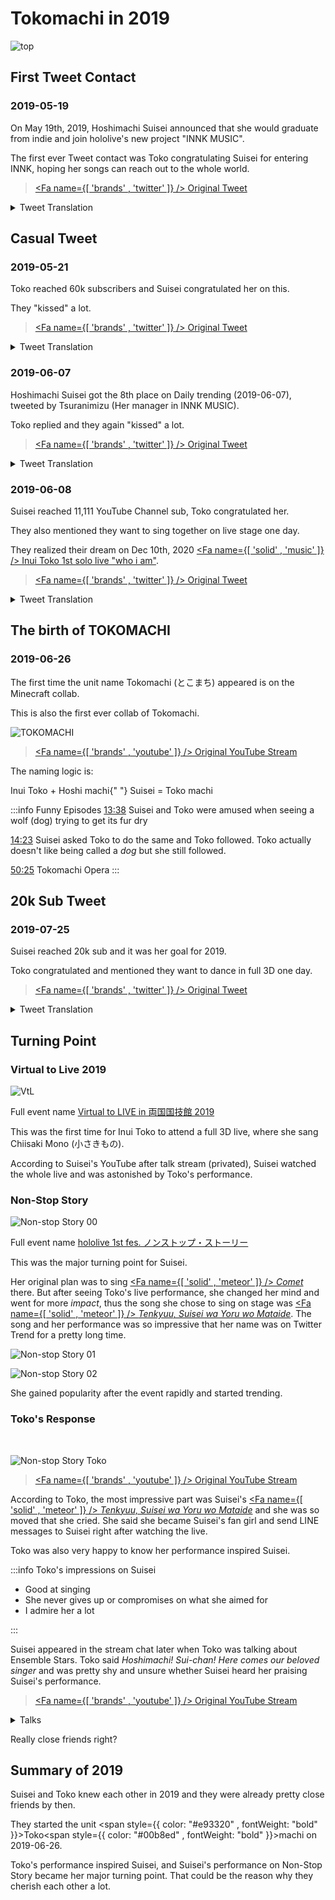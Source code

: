 ---
---


# Tokomachi in 2019

![top](./top/top_01.jpg)

## First Tweet Contact

### 2019-05-19

On May 19th, 2019, Hoshimachi Suisei announced that she would graduate from indie and join hololive's new project "INNK MUSIC".

The first ever Tweet contact was Toko congratulating Suisei for entering INNK, hoping her songs can reach out to the whole world.

> [<Fa name={[ 'brands' , 'twitter' ]} /> Original Tweet](https://twitter.com/suisei_hosimati/status/1130054368886050816)

<details> <summary>Tweet Translation</summary>

<img
  src={require("./twitter/20190519_01.jpg").default}
  style={{ width: "35rem" }}
/>
<br />
<img
  src={require("./twitter/20190519_02.jpg").default}
  style={{ width: "35rem" }}
/>

</details>

## Casual Tweet

### 2019-05-21

Toko reached 60k subscribers and Suisei congratulated her on this.

They "kissed" a lot.

> [<Fa name={[ 'brands' , 'twitter' ]} /> Original Tweet](https://twitter.com/suisei_hosimati/status/1130814178250317825)

<details> <summary>Tweet Translation</summary>

<img
  src={require("./twitter/20190521_01.jpg").default}
  style={{ width: "35rem" }}
/>
<br />
<img src={require("./twitter/20190521_02.jpg").default} style={{ width: "35rem" }} />
<br />
<img
  src={require("./twitter/20190521_03.jpg").default}
  style={{ width: "35rem" }}
/>

Note:

- The "signing" context is blurry but could be related to Ensemble Stars events.
- "3 of us" probably refers to [<Fa name={[ 'brands' , 'youtube' ]} /> Hiro Minamori (graduated)](https://www.youtube.com/channel/UCuGMkxJA_icuiF01u8f3Y2Q)

</details>

### 2019-06-07

Hoshimachi Suisei got the 8th place on Daily trending (2019-06-07), tweeted by Tsuranimizu (Her manager in INNK MUSIC).

Toko replied and they again "kissed" a lot.

> [<Fa name={[ 'brands' , 'twitter' ]} /> Original Tweet](https://twitter.com/suisei_hosimati/status/1136678053243834370)

<details> <summary>Tweet Translation</summary>

<img
  src={require("./twitter/20190607_01.jpg").default}
  style={{ width: "35rem" }}
/>
<br />
<img
  src={require("./twitter/20190607_02.jpg").default}
  style={{ width: "35rem" }}
/>
<br />
<img
  src={require("./twitter/20190607_03.jpg").default}
  style={{ width: "35rem" }}
/>

</details>

### 2019-06-08

Suisei reached 11,111 YouTube Channel sub, Toko congratulated her.

They also mentioned they want to sing together on live stage one day.

They realized their dream on Dec 10th, 2020 [<Fa name={[ 'solid' , 'music' ]} /> Inui Toko 1st solo live "who i am"](/docs/topics/toko_who_i_am).

> [<Fa name={[ 'brands' , 'twitter' ]} /> Original Tweet](https://twitter.com/suisei_hosimati/status/1137100337465085952)

<details> <summary>Tweet Translation</summary>

<img
  src={require("./twitter/20190608_01.jpg").default}
  style={{ width: "35rem" }}
/>
<br />
<img
  src={require("./twitter/20190608_02.jpg").default}
  style={{ width: "35rem" }}
/>
<br />
<img
  src={require("./twitter/20190608_03.jpg").default}
  style={{ width: "35rem" }}
/>
<br />
<img
  src={require("./twitter/20190608_04.jpg").default}
  style={{ width: "35rem" }}
/>
<br />
<img
  src={require("./twitter/20190608_05.jpg").default}
  style={{ width: "35rem" }}
/>
<br />
<img
  src={require("./twitter/20190608_06.jpg").default}
  style={{ width: "35rem" }}
/>
<br />
<img
  src={require("./twitter/20190608_07.jpg").default}
  style={{ width: "35rem" }}
/>

</details>

## The birth of TOKOMACHI

### 2019-06-26

The first time the unit name Tokomachi (とこまち) appeared is on the Minecraft collab.

This is also the first ever collab of Tokomachi.

![TOKOMACHI](./youtube/20190626_01.jpg)

> [<Fa name={[ 'brands' , 'youtube' ]} /> Original YouTube Stream](https://youtu.be/Kr1jxq0ms00)

The naming logic is:

<p style={{ textAlign: "center" }}>
  Inui<span style={{ color: "#e93320", fontWeight: "bold" }}> Toko</span> +
  Hoshi
  <span style={{ color: "#00b8ed", fontWeight: "bold", textAlign: "center" }}>
    machi{" "}
  </span>
  Suisei = <span style={{ color: "#e93320", fontWeight: "bold" }}>Toko</span>
  <span style={{ color: "#00b8ed", fontWeight: "bold", textAlign: "center" }}>
    machi
  </span>
</p>

:::info Funny Episodes
[13:38](https://youtu.be/Kr1jxq0ms00&t=818s) Suisei and Toko were amused when seeing a wolf (dog) trying to get its fur dry

[14:23](https://youtu.be/Kr1jxq0ms00&t=863s) Suisei asked Toko to do the same and Toko followed. Toko actually doesn't like being called a _dog_ but she still followed.

[50:25](https://youtu.be/Kr1jxq0ms00&t=3025s) Tokomachi Opera
:::

## 20k Sub Tweet

### 2019-07-25

Suisei reached 20k sub and it was her goal for 2019.

Toko congratulated and mentioned they want to dance in full 3D one day.

> [<Fa name={[ 'brands' , 'twitter' ]} /> Original Tweet](https://twitter.com/suisei_hosimati/status/1154679477605036034)

<details> <summary>Tweet Translation</summary>

<img
  src={require("./twitter/20190725_01.jpg").default}
  style={{ width: "35rem" }}
/>
<br />
<img
  src={require("./twitter/20190725_02.jpg").default}
  style={{ width: "35rem" }}
/>
<br />
<img
  src={require("./twitter/20190725_03.jpg").default}
  style={{ width: "35rem" }}
/>

</details>

## Turning Point

### Virtual to Live 2019

![VtL](./youtube/vtl.jpg)

Full event name [Virtual to LIVE in 両国国技館 2019](https://event.nijisanji.app/vtlryougoku2019/)

This was the first time for Inui Toko to attend a full 3D live, where she sang Chiisaki Mono (小さきもの).

According to Suisei's YouTube after talk stream (privated), Suisei watched the whole live and was astonished by Toko's performance.

### Non-Stop Story

![Non-stop Story 00](./youtube/nss.jpg)

Full event name [hololive 1st fes. ノンストップ・ストーリー](https://www.nonstop.hololive.tv/)

This was the major turning point for Suisei.

Her original plan was to sing [<Fa name={[ 'solid' , 'meteor' ]} /> _Comet_](https://youtu.be/3cqV5BKJHyk) there. But after seeing Toko's live performance, she changed her mind and went for more _impact_, thus the song she chose to sing on stage was [<Fa name={[ 'solid' , 'meteor' ]} /> _Tenkyuu, Suisei wa Yoru wo Mataide_](https://youtu.be/zLak0dxBKpM). The song and her performance was so impressive that her name was on Twitter Trend for a pretty long time.

![Non-stop Story 01](./youtube/nss_suisei_01.jpg)

![Non-stop Story 02](./youtube/nss_suisei_02.jpg)

She gained popularity after the event rapidly and started trending.

### Toko's Response

<br />

![Non-stop Story Toko](./youtube/nss_toko_01.jpg)

> [<Fa name={[ 'brands' , 'youtube' ]} /> Original YouTube Stream](https://youtu.be/CJD2mkpSkJs&t=4119s)

According to Toko, the most impressive part was Suisei's [<Fa name={[ 'solid' , 'meteor' ]} /> _Tenkyuu, Suisei wa Yoru wo Mataide_](https://youtu.be/zLak0dxBKpM) and she was so moved that she cried. She said she became Suisei's fan girl and send LINE messages to Suisei right after watching the live.

Toko was also very happy to know her performance inspired Suisei.

:::info Toko's impressions on Suisei

- Good at singing
- She never gives up or compromises on what she aimed for
- I admire her a lot

:::

Suisei appeared in the stream chat later when Toko was talking about Ensemble Stars. Toko said _Hoshimachi! Sui-chan! Here comes our beloved singer_ and was pretty shy and unsure whether Suisei heard her praising Suisei's performance.

> [<Fa name={[ 'brands' , 'youtube' ]} /> Original YouTube Stream](https://youtu.be/CJD2mkpSkJs?t=5810)

<details> <summary>Talks</summary>

:comet: : You praised my performance? I will check the archive later!

:tropical_drink: : OK I will cut that part.

:tropical_drink: : Oh wait don't go, I still got something about EnSta to tell you!

(Talking about EnSta)

:comet: : Tell me more on LINE!

</details>

Really close friends right?

## Summary of 2019

Suisei and Toko knew each other in 2019 and they were already pretty close friends by then.

They started the unit <span style={{ color: "#e93320" , fontWeight: "bold" }}>Toko</span><span style={{ color: "#00b8ed" , fontWeight: "bold" }}>machi</span> on 2019-06-26.

Toko's performance inspired Suisei, and Suisei's performance on Non-Stop Story became her major turning point. That could be the reason why they cherish each other a lot.
